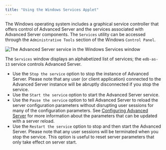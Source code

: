 ```yaml
---
title: "Using the Windows Services Applet"
---
```


<div id="using_the_windows_services_applet" class="registered_link"></div>


The Windows operating system includes a graphical service controller that offers control of Advanced Server and the services associated with Advanced Server components. The `Services` utility can be accessed through the `Administrative Tools` section of the Windows `Control Panel`.

![*The Advanced Server service in the Windows Services window*](../images/advanced_server_services.png)

The `Services` window displays an alphabetized list of services; the `edb-as-13` service controls Advanced Server.

  - Use the `Stop the service` option to stop the instance of Advanced Server. Please note that any user (or client application) connected to the Advanced Server instance will be abruptly disconnected if you stop the service.
  - Use the `Start the service` option to start the Advanced Server service.
  - Use the `Pause the service` option to tell Advanced Server to reload the server configuration parameters without disrupting user sessions for many of the configuration parameters. See [Configuring Advanced Server](../06_configuring_advanced_server/#configuring_advanced_server) for more information about the parameters that can be updated with a server reload.
  - Use the `Restart the service` option to stop and then start the Advanced Server. Please note that any user sessions will be terminated when you stop the service. This option is useful to reset server parameters that only take effect on server start.

